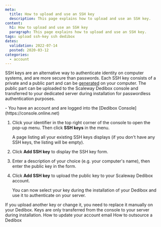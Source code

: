 ```yaml
---
meta:
  title: How to upload and use an SSH key
  description: This page explains how to upload and use an SSH key.
content:
  h1: How to upload and use an SSH key
  paragraph: This page explains how to upload and use an SSH key.
tags: upload ssh-key ssh dedibox
dates:
  validation: 2022-07-14
  posted: 2020-03-12
categories:
  - account
---
```


SSH keys are an alternative way to authenticate identity on computer systems, and are more secure than passwords. Each SSH key consists of a private and a public part and can be [generated](/console/my-project/how-to/create-ssh-key/) on your computer. The public part can be uploaded to the Scaleway Dedibox console and transferred to your dedicated server during installation for passwordless authentication purposes.

<Message type="requirement">
  - You have an account and are logged into the [Dedibox Console](https://console.online.net) 
</Message>

1. Click your identifier in the top right corner of the console to open the pop-up menu. Then click **SSH keys** in the menu.
    <Lightbox src="scaleway-dedibox-console-ssh-key-menu.webp" width="300" alt="" />

    A page listing all your existing SSH keys displays (if you don't have any SSH keys, the listing will be empty).
2. Click **Add SSH key** to display the SSH key form.
3. Enter a description of your choice (e.g. your computer's name), then enter the public key in the form.
4. Click **Add SSH key** to upload the public key to your Scaleway Dedibox account.

    You can now select your key during the installation of your Dedibox and use it to authenticate on your server.

<Message type="note">
  If you upload another key or change it, you need to replace it manually on your Dedibox. Keys are only transferred from the console to your server during installation.
</Message>


<Navigation title="See Also">
  <PreviousButton to="/dedibox-console/my-account/how-to/update-email/">How to update your account email</PreviousButton>
  <NextButton to="/dedibox-console/my-account/how-to/outsource-dedibox/">How to outsource a Dedibox</NextButton>
</Navigation>